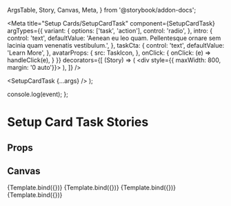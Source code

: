   ArgsTable,
  Story,
  Canvas,
  Meta,
} from '@storybook/addon-docs';

<Meta
  title="Setup Cards/SetupCardTask"
  component={SetupCardTask}
  argTypes={{
    variant: {
      options: ['task', 'action'],
      control: 'radio',
    },
    intro: {
      control: 'text',
      defaultValue: 'Aenean eu leo quam. Pellentesque ornare sem lacinia quam venenatis vestibulum.',
    },
    taskCta: {
      control: 'text',
      defaultValue: 'Learn More',
    },
    avatarProps: {
      src: TaskIcon,
    },
    onClick: {
      onClick: (e) => handleClick(e),
    }
  }}
  decorators={[
    (Story) => (
      <div style={{ maxWidth: 800, margin: '0 auto'}}>
        <Story />
      </div>
    ),
  ]}
/>

  <SetupCardTask {...args} />
);

  console.log(event);
};

# Setup Card Task Stories

## Props
<ArgsTable story="." />

## Canvas
<Canvas>
  <Story
    name="Task"
    args={{
      title: 'Example task title',
      variant: 'task',
      taskCta: 'Learn More',
    }}
  >
    {Template.bind({})}
  </Story>
  <Story
    name="TaskDisabled"
    args={{
      variant: 'task',
      title: 'Example disabled task',
      taskCta: 'Learn More',
      disabled: true,
    }}
  >
    {Template.bind({})}
  </Story>
  <Story
    name="Action"
    args={{
      title: 'Example task with Action',
      variant: 'action',
      button: {
        label: 'Connect Stripe',
        url: '#TBD',
        backgroundColor: '#645FF3',
      },
    }}
  >
    {Template.bind({})}
  </Story>
  <Story
    name="ActionDisabled"
    args={{
      title: 'Example task with disabled Action',
      disabled: true,
      variant: 'action',
      button: {
        label: 'Connect Stripe',
        url: '#TBD',
        backgroundColor: '#645FF3',
      },
    }}
  >
    {Template.bind({})}
  </Story>
</Canvas>
